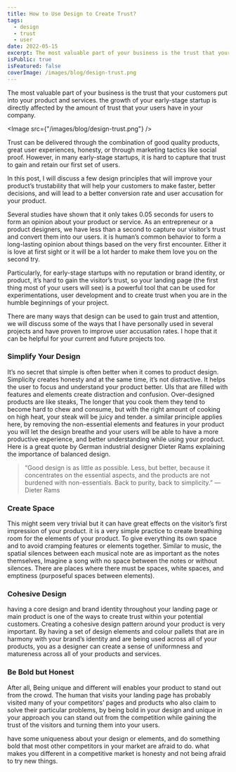 ```yaml
---
title: How to Use Design to Create Trust?
tags:
  - design
  - trust
  - user
date: 2022-05-15
excerpt: The most valuable part of your business is the trust that your customers put into your product and services. the growth of your early-stage startup is directly affected by the amount of trust that your users have in your company.
isPublic: true
isFeatured: false
coverImage: /images/blog/design-trust.png
---
```


The most valuable part of your business is the trust that your customers put into your product and services. the growth of your early-stage startup is directly affected by the amount of trust that your users have in your company.

<Image src={"/images/blog/design-trust.png"} />

Trust can be delivered through the combination of good quality products, great user experiences, honesty, or through marketing tactics like social proof. However, in many early-stage startups, it is hard to capture that trust to gain and retain our first set of users.

In this post, I will discuss a few design principles that will improve your product’s trustability that will help your customers to make faster, better decisions, and will lead to a better conversion rate and user accusation for your product.

Several studies have shown that it only takes 0.05 seconds for users to form an opinion about your product or service. As an entrepreneur or a product designers, we have less than a second to capture our visitor’s trust and convert them into our users. it is human’s common behavior to form a long-lasting opinion about things based on the very first encounter. Either it is love at first sight or it will be a lot harder to make them love you on the second try.

Particularly, for early-stage startups with no reputation or brand identity, or product, it’s hard to gain the visitor’s trust, so your landing page (the first thing most of your users will see) is a powerful tool that can be used for experimentations, user development and to create trust when you are in the humble beginnings of your project.

There are many ways that design can be used to gain trust and attention, we will discuss some of the ways that I have personally used in several projects and have proven to improve user accusation rates. I hope that it can be helpful for your current and future projects too.

### Simplify Your Design

It’s no secret that simple is often better when it comes to product design. Simplicity creates honesty and at the same time, it’s not distractive. It helps the user to focus and understand your product better. UIs that are filled with features and elements create distraction and confusion. Over-designed products are like steaks, The longer that you cook them they tend to become hard to chew and consume, but with the right amount of cooking on high heat, your steak will be juicy and tender. a similar principle applies here, by removing the non-essential elements and features in your product you will let the design breathe and your users will be able to have a more productive experience, and better understanding while using your product. Here is a great quote by German industrial designer Dieter Rams explaining the importance of balanced design.

> “Good design is as little as possible. Less, but better, because it concentrates on the essential aspects, and the products are not burdened with non-essentials. Back to purity, back to simplicity.”
> ― Dieter Rams

### Create Space

This might seem very trivial but it can have great effects on the visitor’s first impression of your product. it is a very simple practice to create breathing room for the elements of your product. To give everything its own space and to avoid cramping features or elements together. Similar to music, the spatial silences between each musical note are as important as the notes themselves, Imagine a song with no space between the notes or without silences. There are places where there must be spaces, white spaces, and emptiness (purposeful spaces between elements).

### Cohesive Design

having a core design and brand identity throughout your landing page or main product is one of the ways to create trust within your potential customers. Creating a cohesive design pattern around your product is very important. By having a set of design elements and colour pallets that are in harmony with your brand’s identity and are being used across all of your products, you as a designer can create a sense of uniformness and matureness across all of your products and services.

### Be Bold but Honest

After all, Being unique and different will enables your product to stand out from the crowd. The human that visits your landing page has probably visited many of your competitors’ pages and products who also claim to solve their particular problems, by being bold in your design and unique in your approach you can stand out from the competition while gaining the trust of the visitors and turning them into your users.

have some uniqueness about your design or elements, and do something bold that most other competitors in your market are afraid to do. what makes you different in a competitive market is honesty and not being afraid to try new things.
